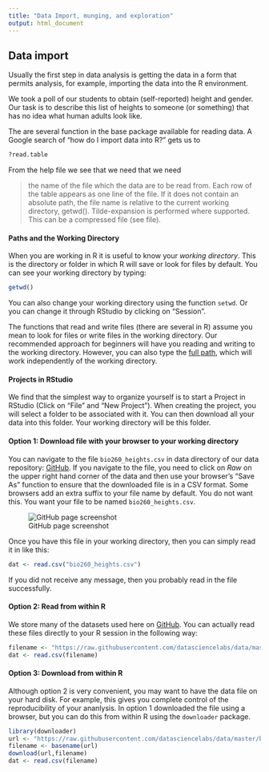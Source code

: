 ```yaml
---
title: "Data Import, munging, and exploration"
output: html_document
---
```



## Data import

Usually the first step in data analysis is getting the data in a form that permits analysis, for example, importing the data into the R environment. 

We took a poll of our students to obtain (self-reported) height and gender. Our task is to describe this list of heights to someone (or something) that has no idea what human adults look like.

The are several function in the base package available for reading data. A Google search of "how do I import data into R?" gets us to 

```r
?read.table
```

From the help file we see that we need that we need 

> the name of the file which the data are to be read from. Each row of the table appears as one line of the file. If it does not contain an absolute path, the file name is relative to the current working directory, getwd(). Tilde-expansion is performed where supported. This can be a compressed file (see file).

#### Paths and the Working Directory

When you are working in R it is useful to know your _working directory_. This is the directory or folder in which R will save or look for files by default. You can see your working directory by typing:

```r
getwd()
```

You can also change your working directory using the function `setwd`. Or you can change it through RStudio by clicking on "Session". 

The functions that read and write files (there are several in R) assume you mean to look for files or write files in the working directory. Our recommended approach for beginners will have you reading and writing to the working directory. However, you can also type the [full path](http://www.computerhope.com/jargon/a/absopath.htm), which will work independently of the working directory.

#### Projects in RStudio

We find that the simplest way to organize yourself is to start a Project in RStudio (Click on "File" and "New Project"). When creating the project, you will select a folder to be associated with it. You can then download all your data into this folder. Your working directory will be this folder.

 
#### Option 1: Download file with your browser to your working directory


You can navigate to the file `bio260_heights.csv` in data directory of our data repository:
[GitHub](https://github.com/datasciencelabs/data). If you navigate to the file, you need to click on *Raw* on the
upper right hand corner of the data and then use your browser's "Save
As" function to ensure that the downloaded file is in a CSV
format. Some browsers add an extra suffix to your file name by
default. You do not want this. You want your file to be named
`bio260_heights.csv`. 

![GitHub page screenshot](screenshot.png)

Once you have this file in your working directory, then you can simply read it in like this:

```r
dat <- read.csv("bio260_heights.csv")
```

If you did not receive any message, then you probably read in the file successfully.

#### Option 2: Read from within R 

We store many of the datasets used here on [GitHub](https://github.com/datasciencelabs/data). You can actually read these files directly to your R session in the following way:

```r
filename <- "https://raw.githubusercontent.com/datasciencelabs/data/master/bio260_heights.csv"
dat <- read.csv(filename)
```

#### Option 3: Download from within R 

Although option 2 is very convenient, you may want to have the data file on your hard disk. For example, this gives you complete control of the reproducibility of your ananlysis. In option 1 downloaded the file using a browser, but you can do this from within R using the `downloader` package.

```r
library(downloader)
url <- "https://raw.githubusercontent.com/datasciencelabs/data/master/bio260_heights.csv"
filename <- basename(url)
download(url,filename)
dat <- read.csv(filename)
```

 